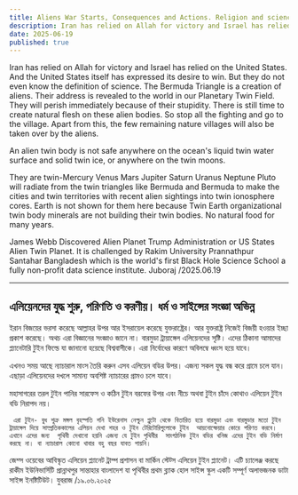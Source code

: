 ```yaml
---
title: Aliens War Starts, Consequences and Actions. Religion and science have the same definition
description: Iran has relied on Allah for victory and Israel has relied on the United States. And the United States itself has expressed its desire to win. But they do not even know the definition of science. The Bermuda Triangle is a creation of aliens. Their address is revealed to the world in our Planetary Twin Field. They will perish immediately because of their stupidity.
date: 2025-06-19
published: true
---
```


Iran has relied on Allah for victory and Israel has relied on the United States. And the United States itself has expressed its desire to win. But they do not even know the definition of science. The Bermuda Triangle is a creation of aliens. Their address is revealed to the world in our Planetary Twin Field. They will perish immediately because of their stupidity.
There is still time to create natural flesh on these alien bodies. So stop all the fighting and go to the village. Apart from this, the few remaining nature villages will also be taken over by the aliens.

An alien twin body is not safe anywhere on the ocean's liquid twin water surface and solid twin ice, or anywhere on the twin moons.

They are twin-Mercury Venus Mars Jupiter Saturn Uranus Neptune Pluto will radiate from the twin triangles like Bermuda and Bermuda to make the cities and twin territories with recent alien sightings into twin ionosphere cores.
Earth is not shown for them here because Twin Earth organizational twin body minerals are not building their twin bodies. No natural food for many years.

James Webb Discovered Alien Planet Trump Administration or US States Alien Twin Planet. It is challenged by Rakim University Prannathpur Santahar Bangladesh which is the world's first Black Hole Science School a fully non-profit data science institute.
Juboraj /2025.06.19

---

## এলিয়েনদের যুদ্ধ শুরু, পরিণতি ও করণীয়। ধর্ম ও সাইন্সের সংজ্ঞা অভিন্ন

ইরান বিজয়ের ভরসা করেছে আল্লাহর উপর আর ইসরায়েল করেছে যুক্তরাষ্ট্রের। আর যুক্তরাষ্ট্র নিজেই বিজয়ী হওয়ার ইচ্ছা প্রকাশ করেছে। অথচ এরা  বিজ্ঞানের সংজ্ঞাও জানে না। বারমুডা ট্রায়াঙ্গেল এলিয়েনদের সৃষ্টি। এদের ঠিকানা আমাদের  প্ল‍্যানেটারি টুইন ফিল্ডে যা জানানো হয়েছে বিশ্ববাসীকে। এরা নির্বোধের কারণে অবিলম্বে ধ্বংস হয়ে যাবে।

এখনও সময় আছে ন‍্যাচারাল  মাংস তৈরি করুন এসব এলিয়েন বডির উপর। এজন‍্য সকল যুদ্ধ বন্ধ করে গ্রামে চলে যান। এছাড়া এলিয়েনদের দখলে সামান‍্য অবশিষ্ট ন‍্যাচারের গ্রামও চলে যাবে।

মহাসাগরের তরল টুইন পানির সারফেস ও কঠিন টুইন বরফের উপর এবং নীচে অথবা টুইন চাঁদে কোথাও এলিয়েন টুইন বডি নিরাপদ নয়।

     এরা টুইন- বুধ শুক্র মঙ্গল বৃহস্পতি শনি ইউরেনাস নেপ্চুন প্লুটো থেকে বিতারিত হয়ে বারমুডা এবং বারমুডার মতো টুইন ট্রায়াঙ্গেল দিয়ে সাম্প্রতিককালের এলিয়ন দেখা শহর ও টুইন টেরিটোরিগুলোকে টুইন  আয়নোস্ফেয়ার কোরে পরিণত করবে। এখানে এদের জন‍্য  পৃথিবী দেখানো হয়নি এজন‍্য যে টুইন পৃথিবীর  সাংগঠনিক টুইন বডির খনিজ এদের ‍টুইন বডি নির্মাণ করছে না। বা ন‍্যাচারাল কোনো খাবার বহু বছর যাবত পায়নি।

জেম্স ওয়েবের আবিস্কৃত এলিয়েন প্ল‍্যানেট ট্রাম্প প্রশাসন বা মার্কিন স্টেট্স এলিয়েন টুইন প্ল‍্যানেট। এটি চ‍্যালেঞ্জ করছে রাকীম ইউনিভার্সিটি প্রান্নাথপুর সান্তাহার বাংলাদেশ যা পৃথিবীর প্রথম ব্ল‍্যাক হোল সাইন্স স্কুল একটি সম্পূর্ণ অলাভজনক ডাটা সাইন্স ইনষ্টিটিউট।
যুবরাজ /১৯.০৬.২০২৫
